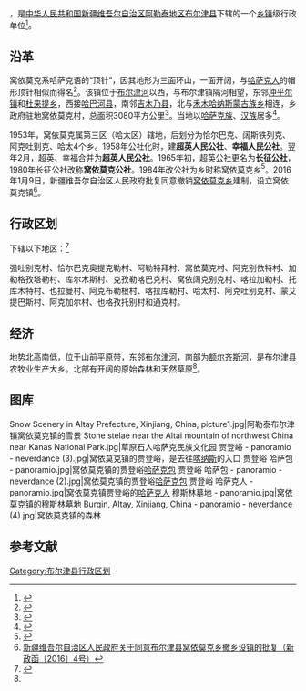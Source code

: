 {{中国乡级行政区
|行政区全称           = 窝依莫克镇
|景观照片文件名       = 
|景观照片大小         = 250px
|景观照片描述         = 
|汉语拼音             =
|其他语言             = 
|其他语言名称         = 
|位置图文件名         =
|位置图描述           = 
<!--以下内容将显示在“概览”栏-->
|上级行政区           = [[布尔津县|布尔津县]]
|行政区类别           = [[乡镇|乡镇]]
|行政区划代码         = 65 43 21 200
|行政区划             = 20
|建置时间             = 
|政府驻地             = 
|毗邻行政区           = 
|地理坐标             =
|总面积               = 
|总人口               = 
|总人口年份           = 
|户籍人口             = 
|户籍人口年份         = 
|常住人口             = 
|常住人口年份         = 
|人口密度             = 
|GDP                  = 
|GDP年份              = 
|邮政编码             = 
|电话区号             = 906
|官方网站             = 
|网站名称             = 
|65/43/21/200/000}}

'''{{PAGENAMEBASE}}'''，是[[中华人民共和国|中华人民共和国]][[新疆维吾尔自治区|新疆维吾尔自治区]][[阿勒泰地区|阿勒泰地区]][[布尔津县|布尔津县]]下辖的一个[[乡镇|乡镇]]级行政单位<ref>{{PRC admin/ref sgc|{{PRC admin/parent|65/43/21/200/000}}}}</ref>。

== 沿革==
窝依莫克系哈萨克语的“顶针”，因其地形为三面环山，一面开阔，与[[哈萨克人|哈萨克人]]的帽形顶针相似而得名<ref>{{Cite book|title=西域地名词典|last=[[冯志文|冯志文]]，[[吐尔迪·纳斯尔|吐尔迪·纳斯尔]]，李春华等编著|publisher=乌鲁木齐：新疆人民出版社|year=2002.10|isbn=7-228-06672-3|pages=485}}</ref>。该镇位于[[布尔津河|布尔津河]]以西，与布尔津镇隔河相望，东邻[[冲乎尔镇|冲乎尔镇]]和[[杜来提乡|杜来提乡]]，西接[[哈巴河县|哈巴河县]]，南邻[[吉木乃县|吉木乃县]]，北与[[禾木哈纳斯蒙古族乡|禾木哈纳斯蒙古族乡]]相连，乡政府驻地窝依莫克村，总面积3080平方公里<ref>{{Cite book|title=天堂阿勒泰|last=[[任乐明|任乐明]]著|publisher=北京：[[研究出版社|研究出版社]]|year=2011.07|isbn=7-80168-661-6|pages=43-44}}</ref>。当地以[[哈萨克族|哈萨克族]]、[[汉族|汉族]]居多<ref name=f1>{{Cite book|title=布尔津县志|last=[[赵文立|赵文立]]主编；布尔津县地方志编纂委员会编|publisher=乌鲁木齐：[[新疆人民出版社|新疆人民出版社]]|year=2002.11|isbn=7-228-07219-7|pages=68-69}}</ref>。

1953年，窝依莫克属第三区（哈太区）辖地，后划分为恰尔巴克、阔斯铁列克、阿克吐别克、哈太4个乡。1958年公社化时，建'''超英人民公社'''、'''幸福人民公社'''。翌年2月，超英、幸福合并为'''超英人民公社'''。1965年初，超英公社更名为'''长征公社'''，1980年长征公社改称'''窝依莫克公社'''。1984年改公社为乡时称窝依莫克乡<ref>{{Cite book|title=中华人民共和国地名大词典 第3卷|last=[[崔乃夫|崔乃夫]]主编|publisher=北京：[[商务印书馆|商务印书馆]]|year=2000.11|isbn=7-100-02708-X|pages=5899}}</ref>。2016年1月9日，新疆维吾尔自治区人民政府批复同意撤销[[窝依莫克乡|窝依莫克乡]]建制，设立窝依莫克镇<ref>[http://www.xinjiang.gov.cn/2016/01/11/64787.html 新疆维吾尔自治区人民政府关于同意布尔津县窝依莫克乡撤乡设镇的批复（新政函〔2016〕4号）]</ref>。

== 行政区划 ==

{{PAGENAMEBASE}}下辖以下地区：<ref>{{PRC admin/ref sgc|65/43/21/200/000}}</ref>

强吐别克村、恰尔巴克奥提克勒村、阿勒特拜村、窝依莫克村、阿克别依特村、加勒格孜塔勒村、库尔木斯村、克孜勒喀巴克村、窝依阔克别克村、喀拉加勒村、托库木特村、也拉曼村、阿克布勒根村、喀拉库勒村、哈太村、阿克吐别克村、蒙艾提巴斯村、阿克加尔村、也格孜托别村和通克村。

== 经济 ==
地势北高南低，位于山前平原带，东邻[[布尔津河|布尔津河]]，南部为[[额尔齐斯河|额尔齐斯河]]，是布尔津县农牧业生产大乡。北部有开阔的原始森林和天然草原<ref name=f1 />。

== 图库 ==
<gallery mode="packed-overlay" heights="140">
Snow Scenery in Altay Prefecture, Xinjiang, China, picture1.jpg|阿勒泰布尔津镇窝依莫克镇的雪景
Stone stelae near the Altai mountain of northwest China near Kanas National Park.jpg|草原石人哈萨克民族文化园
贾登峪 - panoramio - neverdance (3).jpg|窝依莫克镇的贾登峪，是去往[[喀纳斯湖自然风景保护区|喀纳斯]]的入口
贾登峪 哈萨包 - panoramio.jpg|窝依莫克镇的贾登峪[[哈萨克包|哈萨克包]]
贾登峪 哈萨包 - panoramio - neverdance (2).jpg|窝依莫克镇的贾登峪[[哈萨克包|哈萨克包]]
贾登峪 哈萨克人 - panoramio.jpg|窝依莫克镇贾登峪的[[哈萨克人|哈萨克人]]
穆斯林墓地 - panoramio.jpg|窝依莫克镇的[[穆斯林|穆斯林]]墓地
Burqin, Altay, Xinjiang, China - panoramio - neverdance (4).jpg|窝依莫克镇的森林
</gallery>

== 参考文献 ==
{{Reflist}}
{{阿勒泰地区行政区划}}
{{新疆维吾尔自治区阿勒泰地区布尔津县行政区划}}

[[Category:布尔津县行政区划|Category:布尔津县行政区划]]